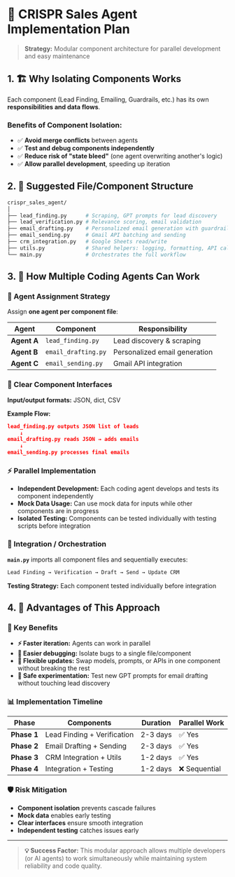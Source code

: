 # 🚀 CRISPR Sales Agent Implementation Plan

> **Strategy:** Modular component architecture for parallel development and easy maintenance

## 1. 🏗️ Why Isolating Components Works

Each component (Lead Finding, Emailing, Guardrails, etc.) has its own **responsibilities and data flows**.

### Benefits of Component Isolation:

- ✅ **Avoid merge conflicts** between agents
- ✅ **Test and debug components independently**
- ✅ **Reduce risk of "state bleed"** (one agent overwriting another's logic)
- ✅ **Allow parallel development**, speeding up iteration

## 2. 📁 Suggested File/Component Structure

```bash
crispr_sales_agent/
│
├── lead_finding.py      # Scraping, GPT prompts for lead discovery
├── lead_verification.py # Relevance scoring, email validation
├── email_drafting.py    # Personalized email generation with guardrails
├── email_sending.py     # Gmail API batching and sending
├── crm_integration.py   # Google Sheets read/write
├── utils.py             # Shared helpers: logging, formatting, API calls
└── main.py              # Orchestrates the full workflow
```

## 3. 🤖 How Multiple Coding Agents Can Work

### 🎯 Agent Assignment Strategy

Assign **one agent per component file**:

| Agent | Component | Responsibility |
|-------|-----------|----------------|
| **Agent A** | `lead_finding.py` | Lead discovery & scraping |
| **Agent B** | `email_drafting.py` | Personalized email generation |
| **Agent C** | `email_sending.py` | Gmail API integration |

### 🔌 Clear Component Interfaces

**Input/output formats:** JSON, dict, CSV

**Example Flow:**
```json
lead_finding.py outputs JSON list of leads 
    ↓
email_drafting.py reads JSON → adds emails
    ↓
email_sending.py processes final emails
```

### ⚡ Parallel Implementation

- **Independent Development:** Each coding agent develops and tests its component independently
- **Mock Data Usage:** Can use mock data for inputs while other components are in progress
- **Isolated Testing:** Components can be tested individually with testing scripts before integration

### 🔄 Integration / Orchestration

**`main.py`** imports all component files and sequentially executes:

```python
Lead Finding → Verification → Draft → Send → Update CRM
```

**Testing Strategy:** Each component tested individually before integration

## 4. 🎯 Advantages of This Approach

### 🚀 Key Benefits

- **⚡ Faster iteration:** Agents can work in parallel
- **🐛 Easier debugging:** Isolate bugs to a single file/component
- **🔧 Flexible updates:** Swap models, prompts, or APIs in one component without breaking the rest
- **🧪 Safe experimentation:** Test new GPT prompts for email drafting without touching lead discovery

### 📊 Implementation Timeline

| Phase | Components | Duration | Parallel Work |
|-------|------------|----------|---------------|
| **Phase 1** | Lead Finding + Verification | 2-3 days | ✅ Yes |
| **Phase 2** | Email Drafting + Sending | 2-3 days | ✅ Yes |
| **Phase 3** | CRM Integration + Utils | 1-2 days | ✅ Yes |
| **Phase 4** | Integration + Testing | 1-2 days | ❌ Sequential |

### 🛡️ Risk Mitigation

- **Component isolation** prevents cascade failures
- **Mock data** enables early testing
- **Clear interfaces** ensure smooth integration
- **Independent testing** catches issues early

---

> **💡 Success Factor:** This modular approach allows multiple developers (or AI agents) to work simultaneously while maintaining system reliability and code quality.